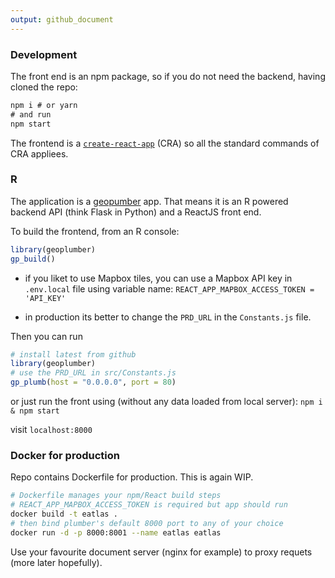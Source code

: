 ```yaml
---
output: github_document
---
```

<!-- # eAtlas &middot; [![Build Status](https://travis-ci.org/layik/eAtlas.svg)](https://travis-ci.org/layik/eAtlas) [![Project Status: WIP](https://www.repostatus.org/badges/latest/wip.svg)](https://www.repostatus.org/#wip) [![PRs Welcome](https://img.shields.io/badge/PRs-welcome-brightgreen.svg)](#) -->


### Development
The front end is an npm package, so if you do not need the backend, having cloned the repo:

```js
npm i # or yarn
# and run
npm start
```

The frontend is a [`create-react-app`](https://create-react-app.dev/docs/getting-started/) (CRA) so all the standard commands of CRA appliees.

### R 
The application is a [geopumber](https://github.com/ATFutures/geoplumber) app. That means it is an R powered backend API (think Flask in Python) and a ReactJS front end.

To build the frontend, from an R console:
```r
library(geoplumber)
gp_build()
```

* if you liket to use Mapbox tiles, you can use a Mapbox API key in `.env.local` file using variable name:
`REACT_APP_MAPBOX_ACCESS_TOKEN = 'API_KEY'`

* in production its better to change the `PRD_URL` in the `Constants.js` file.

Then you can run
```r
# install latest from github
library(geoplumber) 
# use the PRD_URL in src/Constants.js
gp_plumb(host = "0.0.0.0", port = 80) 
```

or just run the front using (without any data loaded from local server): `npm i & npm start`

visit `localhost:8000`

### Docker for production

Repo contains Dockerfile for production. This is again WIP. 

```sh
# Dockerfile manages your npm/React build steps
# REACT_APP_MAPBOX_ACCESS_TOKEN is required but app should run
docker build -t eatlas .
# then bind plumber's default 8000 port to any of your choice
docker run -d -p 8000:8001 --name eatlas eatlas
````
Use your favourite document server (nginx for example) to proxy requets (more later hopefully).
